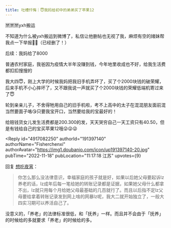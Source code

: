 ```yaml
---
title: 吐槽忏悔｜😇我妈给初中的弟弟买了苹果12
---
```



<Forum groupName="我们都有姐妹兄弟" groupUrl="https://www.douban.com/group/733975/" archivedAt="2025-05-16T14:54:11.686Z">
  <Post
    id="278715498"
    title="吐槽忏悔｜😇我妈给初中的弟弟买了苹果12"
    url="https://www.douban.com/group/topic/278715498/?_spm_id=MjI2MDcxMDAy"
    pubTime="2023-05-10"
    highlightUserId="191397140"
  >
🈲🈲🈲yxh搬运

不知道为什么被yxh搬运到微博了，私信让他删帖也无视了我，麻烦有空的媎妹帮我点一下举报🥺🥺（已经删了！）

后续：我妈给了8000

普通农村家庭，我爸因为疫情大半年没赚到钱，今年地里收成也不好，给我生活费都扣扣搜搜的

我大四😇，刚上大学的时候我妈把我旧手机弄坏了，买了个2000块钱的破荣耀，后来手机不小心摔坏了，又不跟我说一声就买了个2000块钱的荣耀低端机寄过来了😇

轮到亲亲儿子，不舍得牠用自己的旧手机啦，考不上高中的太子在混混朋友面前混当然要面子咯😘只要我宝开口，当然要给我的宝最好的！

给赔钱货女儿发生活费都是200.300的发，天天哭穷自己一天工资只有40.50，但是有钱给自己的宝买苹果12哦😜😜😜

<Reply
  id="4917082250"
  authorId="191397140"
  authorName="Fisherchenxi"
  authorAvatar="https://img1.doubanio.com/icon/up191397140-20.jpg"
  pubTime="2022-11-18"
  pubLocation="11:17:18 江苏"
  upvotes={9}
>
回复 [想吃夜宵](https://www.douban.com/people/148800143/)：
> 你怎么那么没法律意识，幸福家庭的孩子就是好，如果以后她父母要起诉lz养老的话，lz成年后每一笔给她的转账记录都是证据，如果她父母什么都拿不出，lz就只用每个月给她父母最基础的几百就行了。而且以后指不定lz父母要给拿着转账记录发到网上啥的网暴lz呢，我大二就开始独立了，一般大四实习期可以养活自己了。

没意义的，「养老」的法律标准很低，和「抚养」一样。而且并不会由于「抚养」的时候给的多就要求「养老」的时候给的多。
</Reply>
  </Post>
</Forum>

